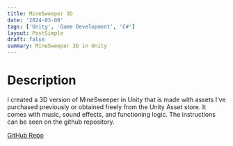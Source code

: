 ```yaml
---
title: MineSweeper 3D
date: '2024-03-08'
tags: ['Unity', 'Game Development', 'C#']
layout: PostSimple
draft: false
summary: MineSweeper 3D in Unity
---
```


# Description

I created a 3D version of MineSweeper in Unity that is made with assets I've purchased previously or obtained freely from the Unity Asset store.
It comes with music, sound effects, and functioning logic.
The instructions can be seen on the github repository.

[GitHub Repo](https://github.com/EZRA-DVLPR/MineSweeper3D)
